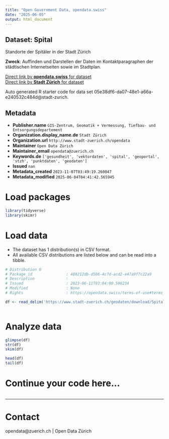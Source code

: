 ```yaml
---
title: "Open Government Data, opendata.swiss"
date: "2025-06-05"
output: html_document
---
```


## Dataset: Spital

Standorte der Spitäler in der Stadt Zürich

**Zweck**: Auffinden und Darstellen der Daten im Kontaktparagraphen der städtischen Internetseiten sowie im Stadtplan.

[Direct link by **opendata.swiss** for dataset](https://opendata.swiss/de/dataset/spital)<br>
[Direct link by **Stadt Zürich** for dataset](https://data.stadt-zuerich.ch/dataset/geo_spital)

Auto generated R starter code for data set 05e38df6-da07-48e1-a66a-e240532c484d@stadt-zurich.

## Metadata

- **Publisher.name** `GIS-Zentrum, Geomatik + Vermessung, Tiefbau- und Entsorgungsdepartement`
- **Organization.display_name.de** `Stadt Zürich`
- **Organization.url** `http://www.stadt-zuerich.ch/opendata`
- **Maintainer** `Open Data Zürich`
- **Maintainer_email** `opendata@zuerich.ch`
- **Keywords.de** `['gesundheit', 'vektordaten', 'spital', 'geoportal', 'stzh', 'punktdaten', 'geodaten']`
- **Issued** `nan`
- **Metadata_created** `2023-11-07T03:49:19.260047`
- **Metadata_modified** `2025-06-04T04:41:42.565945`


# Load packages

```r

library(tidyverse)
library(skimr)

```

# Load data

-   The dataset has 1 distribution(s) in CSV format.
-   All available CSV distributions are listed below and can be read into a tibble.

```r

# Distribution 0
# Package_id               : 488212db-d506-4c7d-acd2-e47a9f7c22a9
# Description              : 
# Issued                   : 2023-06-11T03:04:00.598234
# Modified                 : None
# Rights                   : https://opendata.swiss/terms-of-use#terms_open

df <- read_delim('https://www.stadt-zuerich.ch/geodaten/download/Spital?format=10008')



```

# Analyze data

```r

glimpse(df)
str(df)
skim(df)

head(df)
tail(df)

```

# Continue your code here...

```r

```

------------------------------------------------------------------------

# Contact

opendata@zuerich.ch | Open Data Zürich
